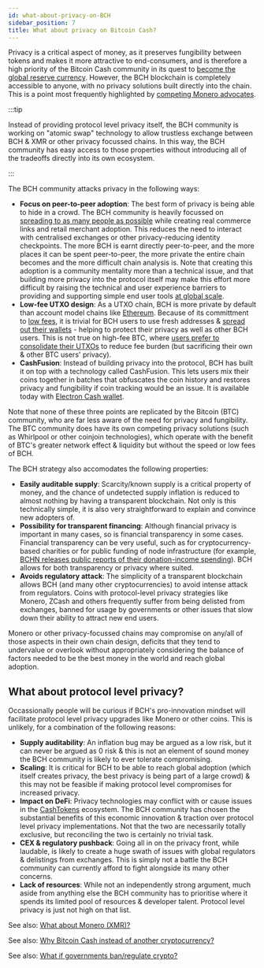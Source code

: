 ```yaml
---
id: what-about-privacy-on-BCH
sidebar_position: 7
title: What about privacy on Bitcoin Cash?
---
```


Privacy is a critical aspect of money, as it preserves fungibility between tokens and makes it more attractive to end-consumers, and is therefore a high priority of the Bitcoin Cash community in its quest to [become the global reserve currency](/faqs/Global-Reserve-Currency/what-do-you-mean-global-reserve-currency). However, the BCH blockchain is completely accessible to anyone, with no privacy solutions built directly into the chain. This is a point most frequently highlighted by [competing Monero advocates](/faqs/Cryptocurrency/what-about-monero-xmr).

:::tip

Instead of providing protocol level privacy itself, the BCH community is working on "atomic swap" technology to allow trustless exchange between BCH & XMR or other privacy focussed chains. In this way, the BCH community has easy access to those properties without introducing all of the tradeoffs directly into its own ecosystem.

:::

The BCH community attacks privacy in the following ways:

- **Focus on peer-to-peer adoption**: The best form of privacy is being able to hide in a crowd. The BCH community is heavily focussed on [spreading to as many people as possible](/faqs/Global-Reserve-Currency/what-do-you-mean-global-reserve-currency) while creating real commerce links and retail merchant adoption. This reduces the need to interact with centralised exchanges or other privacy-reducing identity checkpoints. The more BCH is earnt directly peer-to-peer, and the more places it can be spent peer-to-peer, the more private the entire chain becomes and the more difficult chain analysis is. Note that creating this adoption is a community mentality more than a technical issue, and that building more privacy into the protocol itself may make this effort more difficult by raising the technical and user experience barriers to providing and supporting simple end user tools [at global scale](/faqs/Global-Reserve-Currency/can-BCH-technically-scale-to-global-reserve-currency).
- **Low-fee UTXO design**: As a UTXO chain, BCH is more private by default than account model chains like [Ethereum](/faqs/Cryptocurrency/what-about-ethereum-eth). Because of its committment to [low fees](/faqs/BCH/will-bch-fees-rise), it is trivial for BCH users to use fresh addresses & [spread out their wallets](/faqs/BCH-vs-BTC/btc-savings-bch-checking) - helping to protect their privacy as well as other BCH users. This is not true on high-fee BTC, where [users prefer to consolidate their UTXOs](/faqs/BCH-vs-BTC/whats-wrong-with-bitcoin-btc) to reduce fee burden (but sacrificing their own & other BTC users' privacy).
- **CashFusion**: Instead of building privacy into the protocol, BCH has built it on top with a technology called CashFusion. This lets users mix their coins together in batches that obfuscates the coin history and restores privacy and fungibility if coin tracking would be an issue. It is available today with [Electron Cash wallet](https://electroncash.org/).

Note that none of these three points are replicated by the Bitcoin (BTC) community, who are far less aware of the need for privacy and fungibility. The BTC community does have its own competing privacy solutions (such as Whirlpool or other coinjoin technologies), which operate with the benefit of BTC's greater network effect & liquidity but without the speed or low fees of BCH.

The BCH strategy also accomodates the following properties:

- **Easily auditable supply**: Scarcity/known supply is a critical property of money, and the chance of undetected supply inflation is reduced to almost nothing by having a transparent blockchain. Not only is this technically simple, it is also very straightforward to explain and convince new adopters of.
- **Possibility for transparent financing**: Although financial privacy is important in many cases, so is financial transparency in some cases. Financial transparency can be very useful, such as for cryptocurrency-based charities or for public funding of node infrastructure (for example, [BCHN releases public reports of their donation-income spending](https://read.cash/@bitcoincashnode/bchn-financial-report-2020-06-03-d2a0232f)). BCH allows for both transparency or privacy where suited.
- **Avoids regulatory attack**: The simplicity of a transparent blockchain allows BCH (and many other cryptocurrencies) to avoid intense attack from regulators. Coins with protocol-level privacy strategies like Monero, ZCash and others frequently suffer from being delisted from exchanges, banned for usage by governments or other issues that slow down their ability to attract new end users.

Monero or other privacy-focussed chains may compromise on any/all of those aspects in their own chain design, deficits that they tend to undervalue or overlook without appropriately considering the balance of factors needed to be the best money in the world and reach global adoption.

## What about protocol level privacy?

Occassionally people will be curious if BCH's pro-innovation mindset will facilitate protocol level privacy upgrades like Monero or other coins. This is unlikely, for a combination of the following reasons:

- **Supply auditability**: An inflation bug may be argued as a low risk, but it can never be argued as 0 risk & this is not an element of sound money the BCH community is likely to ever tolerate compromising.
- **Scaling**: It is critical for BCH to be able to reach global adoption (which itself creates privacy, the best privacy is being part of a large crowd) & this may not be feasible if making protocol level compromises for increased privacy.
- **Impact on DeFi**: Privacy technologies may conflict with or cause issues in the [CashTokens](/faqs/Tech/what-is-cashtokens) ecosystem. The BCH community has chosen the substantial benefits of this economic innovation & traction over protocol level privacy implementations. Not that the two are necessarily totally exclusive, but reconciling the two is certainly no trivial task.
- **CEX & regulatory pushback**: Going all in on the privacy front, while laudable, is likely to create a huge swath of issues with global regulators & delistings from exchanges. This is simply not a battle the BCH community can currently afford to fight alongside its many other concerns.
- **Lack of resources**: While not an independently strong argument, much aside from anything else the BCH community has to prioritise where it spends its limited pool of resources & developer talent. Protocol level privacy is just not high on that list.

See also: [What about Monero (XMR)?](/faqs/Cryptocurrency/what-about-monero-xmr)

See also: [Why Bitcoin Cash instead of another cryptocurrency?](/faqs/BCH/why-bitcoin-cash)

See also: [What if governments ban/regulate crypto?](/faqs/Roadblocks/what-if-governments-ban-crypto)

